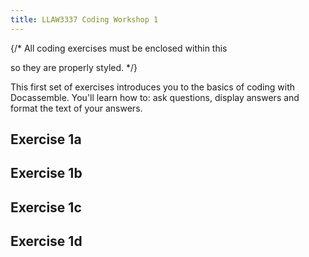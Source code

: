```yaml
---
title: LLAW3337 Coding Workshop 1
---
```



{/* All coding exercises must be enclosed within this <div> so they are
properly styled. */}
<div id="codexInline">
This first set of exercises introduces you to the basics of coding with Docassemble.
You'll learn how to: ask questions, display answers and format the text of your answers.

## Exercise 1a
<DisplayInlineExercise video={Ex1a_c.video}><Ex1a /></DisplayInlineExercise>

## Exercise 1b
<DisplayInlineExercise video={Ex1b_c.video}><Ex1b /></DisplayInlineExercise>

## Exercise 1c
<DisplayInlineExercise video={Ex1c_c.video}><Ex1c /></DisplayInlineExercise>

## Exercise 1d
<DisplayInlineExercise video={Ex1d_c.video}><Ex1d /></DisplayInlineExercise>

</div>